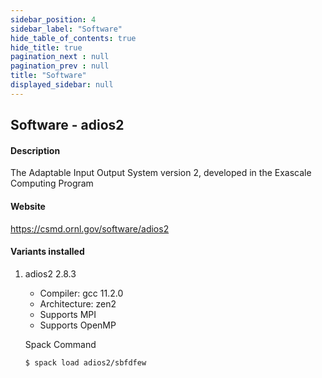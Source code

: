 ```yaml
---
sidebar_position: 4
sidebar_label: "Software"
hide_table_of_contents: true
hide_title: true
pagination_next : null
pagination_prev : null
title: "Software"
displayed_sidebar: null
---
```


## Software - adios2


#### Description
The Adaptable Input Output System version 2, developed in the Exascale Computing Program

#### Website
https://csmd.ornl.gov/software/adios2

#### Variants installed

1. adios2 2.8.3

    - Compiler: gcc 11.2.0
    - Architecture: zen2
    - Supports MPI
    - Supports OpenMP

    Spack Command
    ```bash
    $ spack load adios2/sbfdfew
    ```
